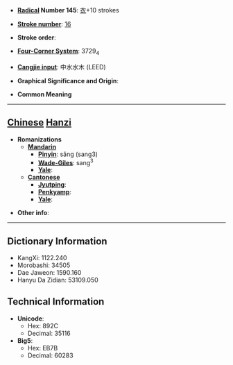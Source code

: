 * '''[[Wiktionary:Chinese radical index| Radical]] Number 145''': [[Wiktionary:Chinese radical index 衣|衣]]+10 strokes

* '''[[Wiktionary:Chinese total strokes index|Stroke number]]''': [[Wiktionary:Chinese total strokes index 16|16]]

* '''Stroke order''': 

* '''[[Wiktionary:Chinese four corner index|Four-Corner System]]''': 3729<sub>4</sub>

* '''[[Wiktionary:Chinese Cangjie index|Cangjie input]]''': 中水水木 (LEED)

* '''Graphical Significance and Origin''': 

* '''Common Meaning'''

----

== [[Chinese]] [[Hanzi]] ==

* '''Romanizations'''
** '''[[Mandarin]]'''
*** '''[[Pinyin]]''': sǎng (sang3)
*** '''[[Wade-Giles]]''': sang<sup>3</sup>
*** '''[[Yale]]''': 
** '''[[Cantonese]]'''
*** '''[[Jyutping]]''':
*** '''[[Penkyamp]]''': 
*** '''[[Yale]]''': 

* '''Other info''': 

----

== Dictionary Information ==

* KangXi: 1122.240
* Morobashi: 34505
* Dae Jaweon: 1590.160
* Hanyu Da Zidian: 53109.050

== Technical Information ==

* '''Unicode''':
** Hex: 892C
** Decimal: 35116
* '''Big5''':
** Hex: EB7B
** Decimal: 60283